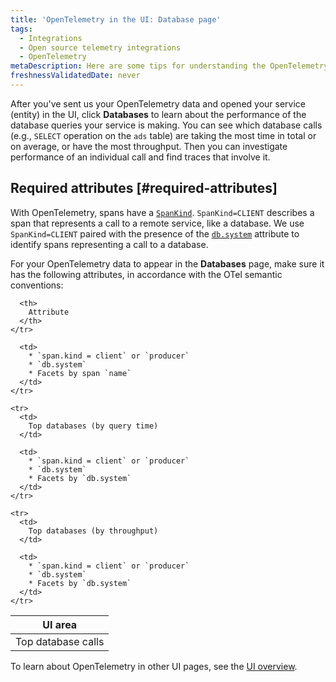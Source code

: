 ```yaml
---
title: 'OpenTelemetry in the UI: Database page'
tags:
  - Integrations
  - Open source telemetry integrations
  - OpenTelemetry
metaDescription: Here are some tips for understanding the OpenTelemetry database page in the New Relic UI.
freshnessValidatedDate: never
---
```


After you've sent us your OpenTelemetry data and opened your service (entity) in the UI, click **Databases** to learn about the performance of the database queries your service is making. You can see which database calls (e.g., `SELECT` operation on the `ads` table) are taking the most time in total or on average, or have the most throughput. Then you can investigate performance of an individual call and find traces that involve it.

## Required attributes [#required-attributes]

With OpenTelemetry, spans have a [`SpanKind`](https://github.com/open-telemetry/opentelemetry-specification/blob/main/specification/trace/api.md#spankind). `SpanKind=CLIENT` describes a span that represents a call to a remote service, like a database. We use `SpanKind=CLIENT` paired with the presence of the [`db.system`](https://github.com/open-telemetry/opentelemetry-specification/blob/main/specification/trace/semantic_conventions/database.md) attribute to identify spans representing a call to a database.

For your OpenTelemetry data to appear in the **Databases** page, make sure it has the following attributes, in accordance with the OTel semantic conventions:

<table>
  <thead>
    <tr>
      <th style={{ width: "200px" }}>
        UI area
      </th>

      <th>
        Attribute
      </th>
    </tr>
  </thead>

  <tbody>
    <tr>
      <td>
        Top database calls
      </td>

      <td>
        * `span.kind = client` or `producer`
        * `db.system`
        * Facets by span `name`
      </td>
    </tr>

    <tr>
      <td>
        Top databases (by query time)
      </td>

      <td>
        * `span.kind = client` or `producer`
        * `db.system`
        * Facets by `db.system`
      </td>
    </tr>

    <tr>
      <td>
        Top databases (by throughput)
      </td>

      <td>
        * `span.kind = client` or `producer`
        * `db.system`
        * Facets by `db.system`
      </td>
    </tr>
  </tbody>
</table>

To learn about OpenTelemetry in other UI pages, see the [UI overview](/docs/more-integrations/open-source-telemetry-integrations/opentelemetry/view-your-data/opentelemetry-view-your-data).
